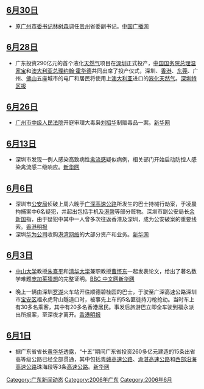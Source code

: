 {{newsrelease|time=2016-08-26T07:36:50+00:00}}
==[[6月30日|6月30日]]==
*原[[广州市|广州]][[市委书记|市委书记]][[林树森|林树森]]调任[[贵州|贵州]]省委副书记。[http://www.cnradio.com.cn/news/200606/t20060630_504238032.html 中国广播网]{{Wayback|url=http://www.cnradio.com.cn/news/200606/t20060630_504238032.html |date=20190821181900 }}

== [[6月28日|6月28日]] ==
*广东投资290亿元的首个液化[[天然气|天然气]]项目在[[深圳市|深圳]]正式投产，[[中华人民共和国国务院总理|中国国务院总理]][[温家宝|温家宝]]和[[澳大利亚总理|澳大利亚总理]][[约翰·霍华德|约翰·霍华德]]共同出席了投产仪式，深圳、[[香港|香港]]、[[东莞|东莞]]、广州、[[佛山|佛山]]五座城市的电厂和居民将使用上[[澳大利亚|澳大利亚]]进口的[[液化天然气|液化天然气]]。[https://web.archive.org/web/20070927033405/http://paper.sznews.com/tqb/20060629/ca2356998.htm 深圳特区报]

== [[6月26日|6月26日]] ==
* [[广州市中级人民法院|广州市中级人民法院]]开庭审理大毒枭[[刘招华|刘招华]]制贩毒品一案。[https://web.archive.org/web/20060714202201/http://www.gd.xinhuanet.com/2006-06/27/content_7359038.htm 新华网]

== [[6月13日|6月13日]] ==
*深圳市发现一例人感染高致病性[[禽流感|禽流感]]疑似病例，相关部门开始启动防控人感染禽流感二级响应。[https://web.archive.org/web/20060717090810/http://gd.xinhuanet.com/newscenter/2006-06/14/content_7254591.htm 新华网]

== [[6月6日|6月6日]] ==
*深圳市[[公安局|公安局]]侦破上周六晚于[[广深高速公路|广深高速公路]]所发生的巴士持械行劫案，于凌晨拘捕案中6名疑犯，并起出包括手机及[[港幣|港幣]]等部分赃物。深圳市副公安局长[[余新国|余新国]]指，由于疑犯中其中一人曾多次往返香港及深圳，成为公安破案的重要线索。[https://archive.is/20130105173214/http://hk.news.yahoo.com/060606/12/1oiib.html 香港明报]
*深圳[[华为公司|华为公司]]收购[[港湾网络|港湾网络]]的大部分资产和业务。[https://web.archive.org/web/20060716092412/http://gd.xinhuanet.com/2006-06/09/content_7214334.htm 新华网]

== [[6月3日|6月3日]] ==
*[[中山大学|中山大学]]教授[[朱熹平|朱熹平]]和[[清华大学|清华大学]]兼职教授[[曹怀东|曹怀东]]一起发表论文，给出了著名数学难题[[庞加莱猜想|庞加莱猜想]]的完整证明。[http://news.bbc.co.uk/chinese/simp/hi/newsid_5040000/newsid_5045100/5045120.stm BBC 中文网]{{Wayback|url=http://news.bbc.co.uk/chinese/simp/hi/newsid_5040000/newsid_5045100/5045120.stm |date=20160307143713 }}[http://news.xinhuanet.com/newscenter/2006-06/03/content_4641469.htm 新华网]{{Wayback|url=http://news.xinhuanet.com/newscenter/2006-06/03/content_4641469.htm |date=20070115070005 }}

*晚上一辆由深圳[[罗湖|罗湖]]火车站开往顺德碧桂园的巴士，于驶至广深高速公路深圳市[[宝安区|宝安区]]福永虎背山隧道口时，被事先上车的5名匪徒持刀枪抢劫。当时车上有30多名乘客，其中有20多名香港居民。事发后旅游巴立即全车驶到福永派出所报案，至深夜才离开。[https://archive.is/20130105110911/http://hk.news.yahoo.com/060604/12/1ofoj.html 香港明报]

== [[6月1日|6月1日]] ==
*据广东省省长[[黄华华|黄华华]]透露，“十五”期间广东省投资260多亿元建造的15条出省高等级公路已经全部贯通，其中包括[[粤赣高速公路|粤赣高速公路]]、[[渝湛高速公路|渝湛高速公路]]和[[西部沿海高速公路|西部沿海高速公路]]珠海段等3条[[高速公路|高速公路]]。[https://web.archive.org/web/20060717211754/http://gd.xinhuanet.com/2006-06/03/content_7163217.htm 新华网]

{{广东新闻动态/存档目录}}
[[Category:广东新闻动态|Category:广东新闻动态]]
[[Category:2006年广东|Category:2006年广东]]
[[Category:2006年6月|Category:2006年6月]]